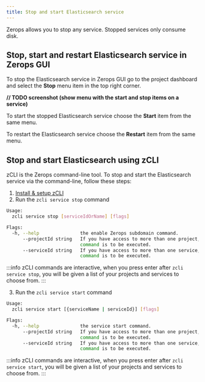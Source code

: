 ```yaml
---
title: Stop and start Elasticsearch service
---
```


Zerops allows you to stop any service. Stopped services only consume disk.

## Stop, start and restart Elasticsearch service in Zerops GUI
To stop the Elasticsearch service in Zerops GUI go to the project dashboard and select the **Stop** menu item in the top right corner.

**// TODO screenshot (show menu with the start and stop items on a service)**

To start the stopped Elasticsearch service choose the **Start** item from the same menu.

To restart the Elasticsearch service choose the **Restart** item from the same menu.

## Stop and start Elasticsearch using zCLI
zCLI is the Zerops command-line tool. To stop and start the Elasticsearch service via the command-line, follow these steps:
1. [Install & setup zCLI](/references/cli)
2. Run the `zcli service stop` command  

```sh
Usage:
  zcli service stop [serviceIdOrName] [flags]

Flags:
  -h, --help               the enable Zerops subdomain command.
      --projectId string   If you have access to more than one project, you must specify the project ID for which the
                           command is to be executed.
      --serviceId string   If you have access to more than one service, you must specify the service ID for which the
                           command is to be executed.
```

:::info
zCLI commands are interactive, when you press enter after `zcli service stop`, you will be given a list of your projects and services to choose from.
:::

3. Run the `zcli service start` command  
```sh
Usage:
  zcli service start [{serviceName | serviceId}] [flags]

Flags:
  -h, --help               the service start command.
      --projectId string   If you have access to more than one project, you must specify the project ID for which the
                           command is to be executed.
      --serviceId string   If you have access to more than one service, you must specify the service ID for which the
                           command is to be executed.
```
:::info
zCLI commands are interactive, when you press enter after `zcli service start`, you will be given a list of your projects and services to choose from.
:::
